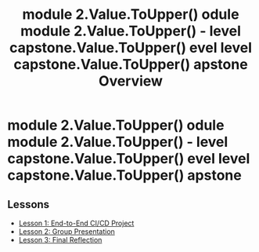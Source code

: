 ﻿---
title: " module 2.Value.ToUpper() odule  module 2.Value.ToUpper()  -  level capstone.Value.ToUpper() evel  level capstone.Value.ToUpper() apstone Overview"
---

#  module 2.Value.ToUpper() odule  module 2.Value.ToUpper()  -  level capstone.Value.ToUpper() evel  level capstone.Value.ToUpper() apstone

## Lessons
* [Lesson 1: End-to-End CI/CD Project](lesson-1.mdx)
* [Lesson 2: Group Presentation](lesson-2.mdx)
* [Lesson 3: Final Reflection](lesson-3.mdx)
